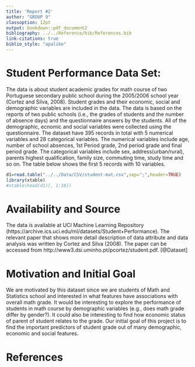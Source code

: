---
title: 'Report #2'
author: "GROUP 9"
classoption: 12pt
output: bookdown::pdf_document2
bibliography: ../../Reference/bib/References.bib
link-citations: true
biblio_style: "apalike"
---

# Student Performance Data Set:


The data is about student academic grades for math course of two Portuguese secondary public school during the 2005/2006 school year (Cortez and Silva, 2008). Student grades and their economic, social and demographic variables are included in the data. The data is based on the reports of two public schools (i.e., the grades of students and the number of absence days) and the questionnaire answers by the students. All of the demographic, ecnomic and social variables were collected using the questionnaire. The dataset have 395 records in total with 5 numerical variables and 28 categorical variables. The numerical variables include age, number of school absences, 1st Period grade, 2nd period grade and final period grade. The categorical variables include sex, address(urban/rural), parents highest qualification, family size, commuting time, study time and so on. The table below shows the first 5 records with 10 variables.


```{r, echo=FALSE}
d1=read.table("../../Data/CSV/student-mat.csv",sep=";",header=TRUE)
library(xtable)
#xtable(head(d1)[, 1:10])
```

\begin{table}[ht]
\centering
\begin{tabular}{rllrlllrrll}
  \hline
 & school & sex & age & address & famsize & Pstatus & Medu & Fedu & Mjob & Fjob \\ 
  \hline
1 & GP & F &  18 & U & GT3 & A &   4 &   4 & at\_home & teacher \\ 
  2 & GP & F &  17 & U & GT3 & T &   1 &   1 & at\_home & other \\ 
  3 & GP & F &  15 & U & LE3 & T &   1 &   1 & at\_home & other \\ 
  4 & GP & F &  15 & U & GT3 & T &   4 &   2 & health & services \\ 
  5 & GP & F &  16 & U & GT3 & T &   3 &   3 & other & other \\ 
  6 & GP & M &  16 & U & LE3 & T &   4 &   3 & services & other \\ 
   \hline
\end{tabular}
\end{table}

# Availability and Source

The data is available at UCI Machine Learning Repository (https://archive.ics.uci.edu/ml/datasets/Student+Performance). The relevant paper that shows more detail description of data attribute and data analysis was written by Cortez and Silva (2008). The paper can be accessed from http://www3.dsi.uminho.pt/pcortez/student.pdf. [@Dataset]

# Motivation and Initial Goal

We are motivated by this dataset since we are students of Math and Statistics school and interested in what features have associations with overall math grade. It would be interesting to explore the performance of students in math course by demographic variables (e.g., does math grade differ by gender?). It could also be interesting to find how economic status of parent of student relates to the grade. Our initial goal of this project is to find the important predictors of student grade out of many demographic, economic and social features.



# References 
